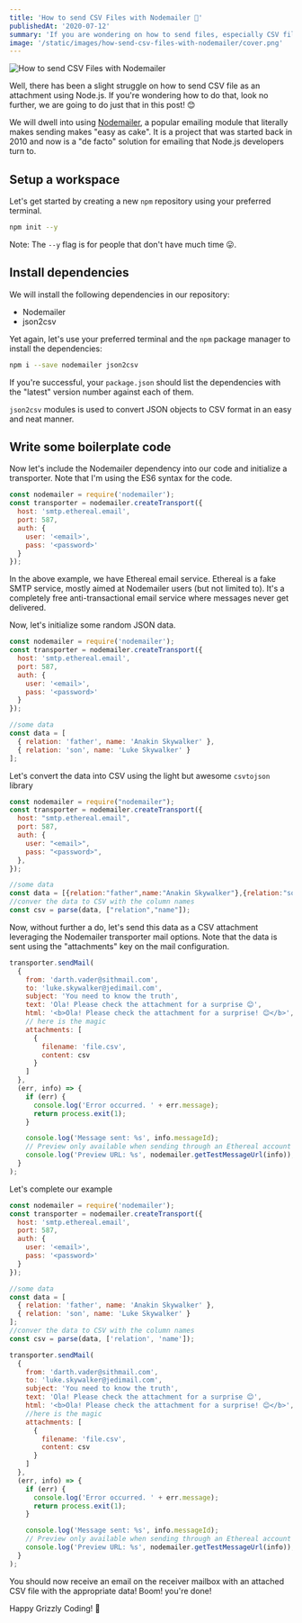 ```yaml
---
title: 'How to send CSV Files with Nodemailer 📨'
publishedAt: '2020-07-12'
summary: 'If you are wondering on how to send files, especially CSV files as attachments in Nodejs, then look no further, we are going to do just that in this post using Nodemailer. I promise you it is going to be "easy as cake". 😊'
image: '/static/images/how-send-csv-files-with-nodemailer/cover.png'
---
```


![How to send CSV Files with Nodemailer](/static/images/how-send-csv-files-with-nodemailer/cover.png)

Well, there has been a slight struggle on how to send CSV file as an attachment using Node.js. If you're wondering how to do that, look no further, we are going to do just that in this post! 😊

We will dwell into using [Nodemailer](https://nodemailer.com/about/), a popular emailing module that literally makes sending makes "easy as cake". It is a project that was started back in 2010 and now is a "de facto" solution for emailing that Node.js developers turn to.

## Setup a workspace

Let's get started by creating a new `npm` repository using your preferred terminal.

```bash
npm init --y
```

Note: The `--y` flag is for people that don't have much time 😛.

## Install dependencies

We will install the following dependencies in our repository:

- Nodemailer
- json2csv

Yet again, let's use your preferred terminal and the `npm` package manager to install the dependencies:

```bash
npm i --save nodemailer json2csv
```

If you're successful, your `package.json` should list the dependencies with the "latest" version number against each of them.

`json2csv` modules is used to convert JSON objects to CSV format in an easy and neat manner.

## Write some boilerplate code

Now let's include the Nodemailer dependency into our code and initialize a transporter. Note that I'm using the ES6 syntax for the code.

```jsx
const nodemailer = require('nodemailer');
const transporter = nodemailer.createTransport({
  host: 'smtp.ethereal.email',
  port: 587,
  auth: {
    user: '<email>',
    pass: '<password>'
  }
});
```

In the above example, we have Ethereal email service. Ethereal is a fake SMTP service, mostly aimed at Nodemailer users (but not limited to). It's a completely free anti-transactional email service where messages never get delivered.

Now, let's initialize some random JSON data.

```jsx
const nodemailer = require('nodemailer');
const transporter = nodemailer.createTransport({
  host: 'smtp.ethereal.email',
  port: 587,
  auth: {
    user: '<email>',
    pass: '<password>'
  }
});

//some data
const data = [
  { relation: 'father', name: 'Anakin Skywalker' },
  { relation: 'son', name: 'Luke Skywalker' }
];
```

Let's convert the data into CSV using the light but awesome `csvtojson` library

```jsx
const nodemailer = require("nodemailer");
const transporter = nodemailer.createTransport({
  host: "smtp.ethereal.email",
  port: 587,
  auth: {
    user: "<email>",
    pass: "<password>",
  },
});

//some data
const data = [{relation:"father",name:"Anakin Skywalker"},{relation:"son",name:"Luke Skywalker"},...];
//conver the data to CSV with the column names
const csv = parse(data, ["relation","name"]);
```

Now, without further a do, let's send this data as a CSV attachment leveraging the Nodemailer transporter mail options. Note that the data is sent using the "attachments" key on the mail configuration.

```jsx
transporter.sendMail(
  {
    from: 'darth.vader@sithmail.com',
    to: 'luke.skywalker@jedimail.com',
    subject: 'You need to know the truth',
    text: 'Ola! Please check the attachment for a surprise 😊',
    html: '<b>Ola! Please check the attachment for a surprise! 😊</b>',
    // here is the magic
    attachments: [
      {
        filename: 'file.csv',
        content: csv
      }
    ]
  },
  (err, info) => {
    if (err) {
      console.log('Error occurred. ' + err.message);
      return process.exit(1);
    }

    console.log('Message sent: %s', info.messageId);
    // Preview only available when sending through an Ethereal account
    console.log('Preview URL: %s', nodemailer.getTestMessageUrl(info));
  }
);
```

Let's complete our example

```jsx
const nodemailer = require('nodemailer');
const transporter = nodemailer.createTransport({
  host: 'smtp.ethereal.email',
  port: 587,
  auth: {
    user: '<email>',
    pass: '<password>'
  }
});

//some data
const data = [
  { relation: 'father', name: 'Anakin Skywalker' },
  { relation: 'son', name: 'Luke Skywalker' }
];
//conver the data to CSV with the column names
const csv = parse(data, ['relation', 'name']);

transporter.sendMail(
  {
    from: 'darth.vader@sithmail.com',
    to: 'luke.skywalker@jedimail.com',
    subject: 'You need to know the truth',
    text: 'Ola! Please check the attachment for a surprise 😊',
    html: '<b>Ola! Please check the attachment for a surprise! 😊</b>',
    //here is the magic
    attachments: [
      {
        filename: 'file.csv',
        content: csv
      }
    ]
  },
  (err, info) => {
    if (err) {
      console.log('Error occurred. ' + err.message);
      return process.exit(1);
    }

    console.log('Message sent: %s', info.messageId);
    // Preview only available when sending through an Ethereal account
    console.log('Preview URL: %s', nodemailer.getTestMessageUrl(info));
  }
);
```

You should now receive an email on the receiver mailbox with an attached CSV file with the appropriate data! Boom! you're done!

Happy Grizzly Coding! 🐻

